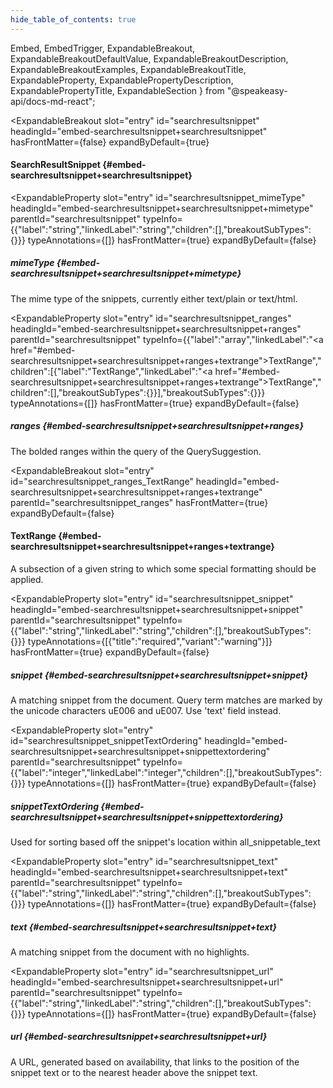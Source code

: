 ```yaml
---
hide_table_of_contents: true
---
```

  Embed,
  EmbedTrigger,
  ExpandableBreakout,
  ExpandableBreakoutDefaultValue,
  ExpandableBreakoutDescription,
  ExpandableBreakoutExamples,
  ExpandableBreakoutTitle,
  ExpandableProperty,
  ExpandablePropertyDescription,
  ExpandablePropertyTitle,
  ExpandableSection
} from "@speakeasy-api/docs-md-react";

<ExpandableSection>

<ExpandableBreakout
  slot="entry"
  id="searchresultsnippet"
  headingId="embed-searchresultsnippet+searchresultsnippet"
  hasFrontMatter={false}
  expandByDefault={true}
>

<ExpandableBreakoutTitle slot="title">

#### SearchResultSnippet \{#embed-searchresultsnippet+searchresultsnippet\}

</ExpandableBreakoutTitle>

<ExpandableBreakoutDescription slot="description">

</ExpandableBreakoutDescription>

<ExpandableBreakoutExamples slot="examples">

</ExpandableBreakoutExamples>

<ExpandableBreakoutDefaultValue slot="defaultValue">

</ExpandableBreakoutDefaultValue>

</ExpandableBreakout>

<ExpandableProperty
  slot="entry"
  id="searchresultsnippet_mimeType"
  headingId="embed-searchresultsnippet+searchresultsnippet+mimetype"
  parentId="searchresultsnippet"
  typeInfo={{"label":"string","linkedLabel":"string","children":[],"breakoutSubTypes":{}}}
  typeAnnotations={[]}
  hasFrontMatter={true}
  expandByDefault={false}
>

<ExpandablePropertyTitle slot="title">

##### mimeType \{#embed-searchresultsnippet+searchresultsnippet+mimetype\}

</ExpandablePropertyTitle>

<ExpandablePropertyDescription slot="description">

The mime type of the snippets, currently either text/plain or text/html.

</ExpandablePropertyDescription>

</ExpandableProperty>

<ExpandableProperty
  slot="entry"
  id="searchresultsnippet_ranges"
  headingId="embed-searchresultsnippet+searchresultsnippet+ranges"
  parentId="searchresultsnippet"
  typeInfo={{"label":"array","linkedLabel":"<a href=\"#embed-searchresultsnippet+searchresultsnippet+ranges+textrange\">TextRange</a>","children":[{"label":"TextRange","linkedLabel":"<a href=\"#embed-searchresultsnippet+searchresultsnippet+ranges+textrange\">TextRange</a>","children":[],"breakoutSubTypes":{}}],"breakoutSubTypes":{}}}
  typeAnnotations={[]}
  hasFrontMatter={true}
  expandByDefault={false}
>

<ExpandablePropertyTitle slot="title">

##### ranges \{#embed-searchresultsnippet+searchresultsnippet+ranges\}

</ExpandablePropertyTitle>

<ExpandablePropertyDescription slot="description">

The bolded ranges within the query of the QuerySuggestion.

</ExpandablePropertyDescription>

</ExpandableProperty>

<ExpandableBreakout
  slot="entry"
  id="searchresultsnippet_ranges_TextRange"
  headingId="embed-searchresultsnippet+searchresultsnippet+ranges+textrange"
  parentId="searchresultsnippet_ranges"
  hasFrontMatter={true}
  expandByDefault={false}
>

<ExpandableBreakoutTitle slot="title">

#### TextRange \{#embed-searchresultsnippet+searchresultsnippet+ranges+textrange\}

</ExpandableBreakoutTitle>

<ExpandableBreakoutDescription slot="description">

A subsection of a given string to which some special formatting should be applied.

</ExpandableBreakoutDescription>

<ExpandableBreakoutExamples slot="examples">

</ExpandableBreakoutExamples>

<ExpandableBreakoutDefaultValue slot="defaultValue">

</ExpandableBreakoutDefaultValue>

<Embed slot="embed">

<EmbedTrigger slot="trigger" embedTitle="TextRange" triggerText="View TextRange details">

<Embedtextrange />

</EmbedTrigger>

</Embed>

</ExpandableBreakout>

<ExpandableProperty
  slot="entry"
  id="searchresultsnippet_snippet"
  headingId="embed-searchresultsnippet+searchresultsnippet+snippet"
  parentId="searchresultsnippet"
  typeInfo={{"label":"string","linkedLabel":"string","children":[],"breakoutSubTypes":{}}}
  typeAnnotations={[{"title":"required","variant":"warning"}]}
  hasFrontMatter={true}
  expandByDefault={false}
>

<ExpandablePropertyTitle slot="title">

##### snippet \{#embed-searchresultsnippet+searchresultsnippet+snippet\}

</ExpandablePropertyTitle>

<ExpandablePropertyDescription slot="description">

A matching snippet from the document. Query term matches are marked by the unicode characters uE006 and uE007. Use 'text' field instead.

</ExpandablePropertyDescription>

</ExpandableProperty>

<ExpandableProperty
  slot="entry"
  id="searchresultsnippet_snippetTextOrdering"
  headingId="embed-searchresultsnippet+searchresultsnippet+snippettextordering"
  parentId="searchresultsnippet"
  typeInfo={{"label":"integer","linkedLabel":"integer","children":[],"breakoutSubTypes":{}}}
  typeAnnotations={[]}
  hasFrontMatter={true}
  expandByDefault={false}
>

<ExpandablePropertyTitle slot="title">

##### snippetTextOrdering \{#embed-searchresultsnippet+searchresultsnippet+snippettextordering\}

</ExpandablePropertyTitle>

<ExpandablePropertyDescription slot="description">

Used for sorting based off the snippet's location within all_snippetable_text

</ExpandablePropertyDescription>

</ExpandableProperty>

<ExpandableProperty
  slot="entry"
  id="searchresultsnippet_text"
  headingId="embed-searchresultsnippet+searchresultsnippet+text"
  parentId="searchresultsnippet"
  typeInfo={{"label":"string","linkedLabel":"string","children":[],"breakoutSubTypes":{}}}
  typeAnnotations={[]}
  hasFrontMatter={true}
  expandByDefault={false}
>

<ExpandablePropertyTitle slot="title">

##### text \{#embed-searchresultsnippet+searchresultsnippet+text\}

</ExpandablePropertyTitle>

<ExpandablePropertyDescription slot="description">

A matching snippet from the document with no highlights.

</ExpandablePropertyDescription>

</ExpandableProperty>

<ExpandableProperty
  slot="entry"
  id="searchresultsnippet_url"
  headingId="embed-searchresultsnippet+searchresultsnippet+url"
  parentId="searchresultsnippet"
  typeInfo={{"label":"string","linkedLabel":"string","children":[],"breakoutSubTypes":{}}}
  typeAnnotations={[]}
  hasFrontMatter={true}
  expandByDefault={false}
>

<ExpandablePropertyTitle slot="title">

##### url \{#embed-searchresultsnippet+searchresultsnippet+url\}

</ExpandablePropertyTitle>

<ExpandablePropertyDescription slot="description">

A URL, generated based on availability, that links to the position of the snippet text or to the nearest header above the snippet text.

</ExpandablePropertyDescription>

</ExpandableProperty>

</ExpandableSection>